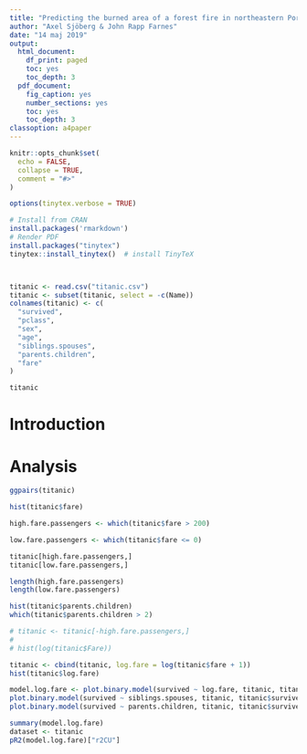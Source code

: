 ```yaml
---
title: "Predicting the burned area of a forest fire in northeastern Portugal"
author: "Axel Sjöberg & John Rapp Farnes"
date: "14 maj 2019"
output:
  html_document:
    df_print: paged
    toc: yes
    toc_depth: 3
  pdf_document:
    fig_caption: yes
    number_sections: yes
    toc: yes
    toc_depth: 3
classoption: a4paper
---
```


```r
knitr::opts_chunk$set(
  echo = FALSE,
  collapse = TRUE,
  comment = "#>"
)

options(tinytex.verbose = TRUE)
```

```r
# Install from CRAN
install.packages('rmarkdown')
# Render PDF
install.packages("tinytex")
tinytex::install_tinytex()  # install TinyTeX

```

```r

```

```r

```


```r
titanic <- read.csv("titanic.csv")
titanic <- subset(titanic, select = -c(Name))
colnames(titanic) <- c(
  "survived",
  "pclass",
  "sex",
  "age",
  "siblings.spouses",
  "parents.children",
  "fare"
)

titanic
```



<!-- Abstract? -->

# Introduction

<!-- The aim of this paper is to use meteorological and other data collected in the northeast of Portugal to predict the burned area of a forest fire. The dependent variable in this paper will be the burned area of the forest (in ha) and the independent variables considered are listed below -->

# Analysis

```r
ggpairs(titanic)
```

```r
hist(titanic$fare)

high.fare.passengers <- which(titanic$fare > 200)

low.fare.passengers <- which(titanic$fare <= 0)

titanic[high.fare.passengers,]
titanic[low.fare.passengers,]

length(high.fare.passengers)
length(low.fare.passengers)
```

```r
hist(titanic$parents.children)
which(titanic$parents.children > 2)
```


```r
# titanic <- titanic[-high.fare.passengers,]
#   
# hist(log(titanic$Fare))

titanic <- cbind(titanic, log.fare = log(titanic$fare + 1))
hist(titanic$log.fare)
```



```r
model.log.fare <- plot.binary.model(survived ~ log.fare, titanic, titanic$survived, titanic$log.fare, "log.fare", c(0, 500), 1)
plot.binary.model(survived ~ siblings.spouses, titanic, titanic$survived, titanic$siblings.spouses, "siblings.spouses", c(0, 10), 40)
plot.binary.model(survived ~ parents.children, titanic, titanic$survived, titanic$parents.children, "parents.children", c(0, 10), 40)

summary(model.log.fare)
dataset <- titanic
pR2(model.log.fare)["r2CU"]
```



<!-- ```{r} -->
<!-- hist(dataset$area) -->
<!-- hist(dataset$rain) -->

<!-- hist(log(dataset$area)) -->
<!-- hist(log(dataset$area + 1)) -->
<!-- hist(log(dataset$rain)) -->
<!-- hist(log(dataset$rain + 1)) -->

<!-- hist(dataset$temp) -->
<!-- hist(dataset$RH) -->
<!-- hist(dataset$wind) -->

<!-- plot(dataset$X, dataset$Y) -->

<!-- #temp, RH, wind and rain -->
<!-- pairs(~ area + temp + RH + wind + rain, data = dataset) -->

<!-- pairs(~ log(area + 1) + temp + RH + wind + log(rain + 1), data = dataset) -->

<!-- ``` -->

<!-- ```{r} -->
<!-- hist(dataset$FFMC) -->
<!-- hist((dataset$FFMC)^(1/3)) -->


<!-- # FFMC, DMC, DC, ISI -->
<!-- pairs(~ area + FFMC + DMC + DC + ISI, data = dataset) -->
<!-- pairs(~ log(area + 1) + FFMC + DMC + DC + ISI, data = dataset) -->

<!-- pairs(~ FFMC + DMC + DC + ISI + temp + RH + wind + log(rain + 1), data = dataset) -->

<!-- # pairs(~ log(area + 1) + FFMC.squared + DMC + DC + ISI, data = dataset) -->
<!-- ``` -->


<!-- ```{r} -->
<!-- dataset <- cbind(dataset, log.area = log(dataset$area + 1), log.rain = log(dataset$rain + 1)) -->

<!-- ``` -->

<!-- ```{r} -->
<!-- dataset.cut <- dataset[dataset$area > 0,] -->
<!-- dataset.cut -->

<!-- pairs(~ log(area) + temp + RH + wind, data = dataset.cut) -->


<!-- ``` -->



<!-- ```{r} -->
<!-- inverse.log <- function(x) exp(x) - 1 -->

<!-- model.wind <- plot.correlation.model(area ~ wind, "wind", c(0, 10)) -->
<!-- model.temp <- plot.correlation.model(area ~ temp, "temp", c(0, 35)) -->
<!-- model.RH <- plot.correlation.model(area ~ RH, "RH", c(15, 110)) -->

<!-- summary(model.wind) -->
<!-- summary(model.temp) -->
<!-- summary(model.RH) -->

<!-- calc.metrics.models(list(model.wind, model.temp, model.RH), c("wind", "temp", "RH")) -->

<!-- ``` -->
<!-- ```{r} -->
<!-- dataset -->
<!-- hist(dataset$area) -->
<!-- summary(dataset$area) -->
<!-- ``` -->

<!-- ```{r} -->

<!-- dataset <- cbind(dataset, big.fire = ifelse(dataset$area > 0, 1, 0)) -->

<!-- pairs(~ big.fire + temp + RH + wind, data = dataset) -->

<!-- ``` -->

<!-- ```{r} -->

<!-- model.wind <- plot.binary.model(big.fire ~ wind, dataset$big.fire, dataset$wind, "wind", c(0, 10), 10) -->
<!-- model.temp <- plot.binary.model(big.fire ~ temp, dataset$big.fire, dataset$temp, "temp", c(0, 35), 10) -->
<!-- model.RH <- plot.binary.model(big.fire ~ RH, dataset$big.fire, dataset$RH, "RH", c(15, 110), 10) -->

<!-- summary(model.temp) -->
<!-- ``` -->


